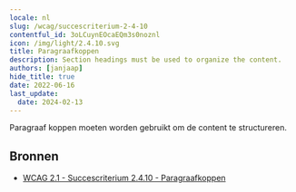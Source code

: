 ```yaml
---
locale: nl
slug: /wcag/succescriterium-2-4-10
contentful_id: 3oLCuynEOcaEQm3s0noznl
icon: /img/light/2.4.10.svg
title: Paragraafkoppen
description: Section headings must be used to organize the content.
authors: [janjaap]
hide_title: true
date: 2022-06-16
last_update:
  date: 2024-02-13
---
```


<Hero
  title="Paragraafkoppen"
  image="/img/light/2.4.10.svg"
  alt="WCAG 2.4.10 icon"
  prefix="Succescriterium 2.4.10"
  suffix="Niveau AAA"
/>

Paragraaf koppen moeten worden gebruikt om de content te structureren.

## Bronnen

- [WCAG 2.1 - Succescriterium 2.4.10 - Paragraafkoppen](https://www.w3.org/Translations/WCAG21-nl/#paragraafkoppen)
